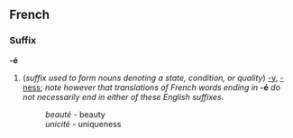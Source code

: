 ==French==
===Suffix===
'''-é'''

#(''suffix used to form nouns denoting a state, condition, or quality'') [[-y]], [[-ness]]; ''note however that translations of French words ending in'' '''-é''' ''do not necessarily end in either of these English suffixes.''
#:''beauté'' - beauty
#:''unicité'' - uniqueness
#:<!--example of -é in French that is neither -y nor -ness in English needed here-->